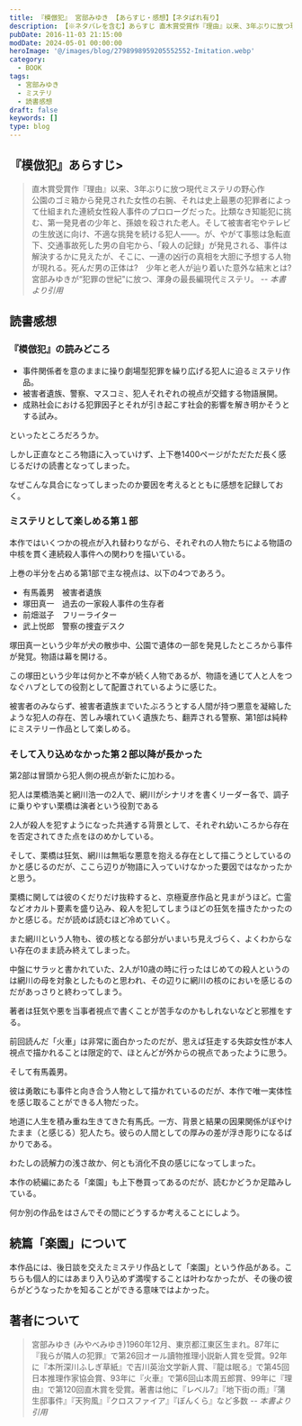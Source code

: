 ```yaml
---
title: 『模倣犯』 宮部みゆき 【あらすじ・感想】【ネタばれ有り】
description: 【※ネタバレを含む】あらすじ 直木賞受賞作『理由』以来、3年ぶりに放つ現代ミステリの野心作 公園のゴミ箱から発見された女性の右腕、それは史上最悪の犯罪者によって仕組まれた連続女性殺人事件のプロローグだった。比類なき知能犯に挑む、第一発見者の少年と、孫娘を殺された老人。
pubDate: 2016-11-03 21:15:00
modDate: 2024-05-01 00:00:00
heroImage: '@/images/blog/2798998959205552552-Imitation.webp'
category:
  - BOOK
tags:
  - 宮部みゆき
  - ミステリ
  - 読書感想
draft: false
keywords: []
type: blog
---
```



## 『模倣犯』あらすじ>

> 直木賞受賞作『理由』以来、3年ぶりに放つ現代ミステリの野心作<br />
> 公園のゴミ箱から発見された女性の右腕、それは史上最悪の犯罪者によって仕組まれた連続女性殺人事件のプロローグだった。比類なき知能犯に挑む、第一発見者の少年と、孫娘を殺された老人。そして被害者宅やテレビの生放送に向け、不適な挑発を続ける犯人――。が、やがて事態は急転直下、交通事故死した男の自宅から、「殺人の記録」が発見される、事件は解決するかに見えたが、そこに、一連の凶行の真相を大胆に予想する人物が現れる。死んだ男の正体は?　少年と老人が辿り着いた意外な結末とは?　宮部みゆきが“犯罪の世紀"に放つ、渾身の最長編現代ミステリ。 <cite>-- 本書より引用</cite>

## 読書感想

### 『模倣犯』の読みどころ

<Alert type='danger' content='以降、ネタバレを含む' />

- 事件関係者を意のままに操り劇場型犯罪を繰り広げる犯人に迫るミステリ作品。
- 被害者遺族、警察、マスコミ、犯人それぞれの視点が交錯する物語展開。
- 成熟社会における犯罪因子とそれが引き起こす社会的影響を解き明かそうとする試み。

といったところだろうか。

しかし正直なところ物語に入っていけず、上下巻1400ページがただただ長く感じるだけの読書となってしまった。

なぜこんな具合になってしまったのか要因を考えるとともに感想を記録しておく。

### ミステリとして楽しめる第１部

本作ではいくつかの視点が入れ替わりながら、それぞれの人物たちによる物語の中核を貫く連続殺人事件への関わりを描いている。

上巻の半分を占める第1部で主な視点は、以下の4つであろう。

- 有馬義男　被害者遺族
- 塚田真一　過去の一家殺人事件の生存者
- 前畑滋子　フリーライター
- 武上悦郎　警察の捜査デスク

塚田真一という少年が犬の散歩中、公園で遺体の一部を発見したところから事件が発覚。物語は幕を開ける。

この塚田という少年は何かと不幸が続く人物であるが、物語を通じて人と人をつなぐハブとしての役割として配置されているように感じた。

被害者のみならず、被害者遺族までいたぶろうとする人間が持つ悪意を凝縮したような犯人の存在、苦しみ壊れていく遺族たち、翻弄される警察、第1部は純粋にミステリー作品として楽しめる。

### そして入り込めなかった第２部以降が長かった

第2部は冒頭から犯人側の視点が新たに加わる。

犯人は栗橋浩美と網川浩一の2人で、網川がシナリオを書くリーダー各で、調子に乗りやすい栗橋は演者という役割である

2人が殺人を犯すようになった共通する背景として、それぞれ幼いころから存在を否定されてきた点をほのめかしている。

そして、栗橋は狂気、網川は無垢な悪意を抱える存在として描こうとしているのかと感じるのだが、ここら辺りが物語に入っていけなかった要因ではなかったかと思う。

栗橋に関しては彼のくだりだけ抜粋すると、京極夏彦作品と見まがうほど。亡霊などオカルト要素を盛り込み、殺人を犯してしまうほどの狂気を描きたかったのかと感じる。だが読めば読むほど冷めていく。

また網川という人物も、彼の核となる部分がいまいち見えづらく、よくわからない存在のまま読み終えてしまった。

中盤にサラッと書かれていた、2人が10歳の時に行ったはじめての殺人というのは網川の母を対象としたものと思われ、その辺りに網川の核のにおいを感じるのだがあっさりと終わってしまう。

著者は狂気や悪を当事者視点で書くことが苦手なのかもしれないなどと邪推をする。

前回読んだ「火車」は非常に面白かったのだが、思えば狂走する失踪女性が本人視点で描かれることは限定的で、ほとんどが外からの視点であったように思う。

<BlogCard
  title='『火車』 宮部みゆき 【読書感想・あらすじ】'
  description='火車 (宮部みゆき) のあらすじと感想。　あらすじ　休職中の刑事、本間俊介は遠縁の男性に頼まれて彼の婚約者、関根彰子の行方を捜すことになった。自らの意思で失踪、しかも徹底的に足取りを消して――なぜ彰子はそこまでして自分の存在を消さねばならなかったのか？　いったい彼女は何者なのか？'
  url='https://www.neputa-note.net/2016/10/blog-post_27/'
  domain='www.neputa-note.net'
/>

そして有馬義男。

彼は勇敢にも事件と向き合う人物として描かれているのだが、本作で唯一実体性を感じ取ることができる人物だった。

地道に人生を積み重ね生きてきた有馬氏。一方、背景と結果の因果関係がぼやけたまま（と感じる）犯人たち。彼らの人間としての厚みの差が浮き彫りになるばかりである。

わたしの読解力の浅さ故か、何とも消化不良の感じになってしまった。

本作の続編にあたる「楽園」も上下巻買ってあるのだが、読むかどうか足踏みしている。

何か別の作品をはさんでその間にどうするか考えることにしよう。

<div class='not-prose'>
  <div data-vc_mylinkbox_id='886764423'></div>
</div>

## 続篇「楽園」について

本作品には、後日談を交えたミステリ作品として「楽園」という作品がある。こちらも個人的にはあまり入り込めず満喫することは叶わなかったが、その後の彼らがどうなったかを知ることができる意味ではよかった。

<BlogCard
  title='『楽園』 宮部みゆき 【読書感想・あらすじ】'
  description='あらすじ 未曽有の連続誘拐殺人事件(「模倣犯」事件)　から９年。取材者として肉薄した前畑滋子は、未だ事件のダメージから立ち直れずにいた。そこに舞い込んだ、女性からの奇妙な依頼。12歳で亡くした息子、等が〝超能力者〟を有していたのか、真実を知りたい、というのだ。かくして滋子の眼前に、16年前の少女殺人'
  url='https://www.neputa-note.net/2016/11/blog-post_12/'
  domain='www.neputa-note.net'
/>

## 著者について

> 宮部みゆき (みやべみゆき)1960年12月、東京都江東区生まれ。87年に『我らが隣人の犯罪』で第26回オール讀物推理小説新人賞を受賞。92年に『本所深川ふしぎ草紙』で吉川英治文学新人賞、『龍は眠る』で第45回日本推理作家協会賞、93年に『火車』で第6回山本周五郎賞、99年に『理由』で第120回直木賞を受賞。著書は他に『レベル7』『地下街の雨』『蒲生邸事件』『天狗風』『クロスファイア』『ぼんくら』など多数 <cite>-- 本書より引用</cite>
